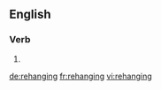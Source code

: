 ==English==

===Verb===
{{head|en|present participle}}

# {{present participle of|rehang|lang=en|nocat=1}}

[[de:rehanging]]
[[fr:rehanging]]
[[vi:rehanging]]